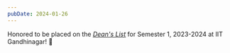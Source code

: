 ```yaml
---
pubDate: 2024-01-26
---
```


Honored to be placed on the _<u>[Dean's List](https://iitgn.ac.in/students/deanslist/2023-24-S1)</u>_ for Semester 1, 2023-2024 at IIT Gandhinagar! 🎉
